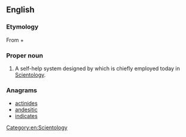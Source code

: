 ==English==

===Etymology===
From {{term|διά||through|tr=dia|lang=grc|sc=polytonic}} + {{term|νοῦς||mind|tr=nous|lang=grc|sc=polytonic}}

===Proper noun===
{{en-proper noun}}

# A self-help system designed by {{w|L. Ron Hubbard}} which is chiefly employed today in [[Scientology]].

===Anagrams===
* [[actinides#English|actinides]]
* [[andesitic#English|andesitic]]
* [[indicates#English|indicates]]

[[Category:en:Scientology]]